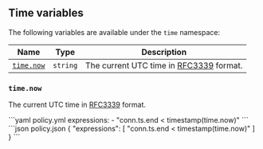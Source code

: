 ## Time variables

The following variables are available under the `time` namespace:

| Name                   | Type     | Description                                                                              |
| ---------------------- | -------- | ---------------------------------------------------------------------------------------- |
| [`time.now`](#timenow) | `string` | The current UTC time in [RFC3339](https://datatracker.ietf.org/doc/html/rfc3339) format. |

### `time.now`

The current UTC time in [RFC3339](https://datatracker.ietf.org/doc/html/rfc3339) format.

<CodeGroup>
```yaml policy.yml
expressions:
  - "conn.ts.end < timestamp(time.now)"
```
```json policy.json
{
  "expressions": [
    "conn.ts.end < timestamp(time.now)"
  ]
}
```
</CodeGroup>
